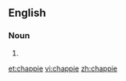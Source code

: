 ==English==

===Noun===
{{en-noun}}

# {{alternative spelling of|chappy}}

[[et:chappie]]
[[vi:chappie]]
[[zh:chappie]]